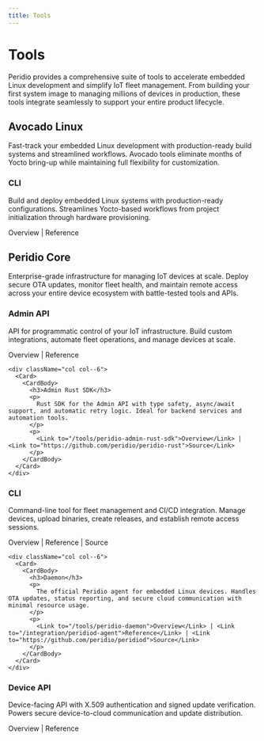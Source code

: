 ```yaml
---
title: Tools
---
```



# Tools

Peridio provides a comprehensive suite of tools to accelerate embedded Linux development and simplify IoT fleet management. From building your first system image to managing millions of devices in production, these tools integrate seamlessly to support your entire product lifecycle.

## Avocado Linux

Fast-track your embedded Linux development with production-ready build systems and streamlined workflows. Avocado tools eliminate months of Yocto bring-up while maintaining full flexibility for customization.

<div className={styles.toolsGrid}>
  <div className="row">
    <div className="col col--6">
      <Card>
        <CardBody>
          <h3>CLI</h3>
          <p>
            Build and deploy embedded Linux systems with production-ready configurations.
            Streamlines Yocto-based workflows from project initialization through hardware
            provisioning.
          </p>
          <p>
            <Link to="/tools/avocado-cli">Overview</Link> | <Link to="/avocado-cli">Reference</Link>
          </p>
        </CardBody>
      </Card>
    </div>
  </div>
</div>

## Peridio Core

Enterprise-grade infrastructure for managing IoT devices at scale. Deploy secure OTA updates, monitor fleet health, and maintain remote access across your entire device ecosystem with battle-tested tools and APIs.

<div className={styles.toolsGrid}>
  <div className="row">
    <div className="col col--6">
      <Card>
        <CardBody>
          <h3>Admin API</h3>
          <p>
            API for programmatic control of your IoT infrastructure. Build custom integrations, automate fleet operations, and manage devices at scale.
          </p>
          <p>
            <Link to="/tools/admin-api">Overview</Link> | <Link to="/admin-api">Reference</Link>
          </p>
        </CardBody>
      </Card>
    </div>

    <div className="col col--6">
      <Card>
        <CardBody>
          <h3>Admin Rust SDK</h3>
          <p>
            Rust SDK for the Admin API with type safety, async/await support, and automatic retry logic. Ideal for backend services and automation tools.
          </p>
          <p>
            <Link to="/tools/peridio-admin-rust-sdk">Overview</Link> | <Link to="https://github.com/peridio/peridio-rust">Source</Link>
          </p>
        </CardBody>
      </Card>
    </div>

  </div>

  <div className="row">
    <div className="col col--6">
      <Card>
        <CardBody>
          <h3>CLI</h3>
          <p>
            Command-line tool for fleet management and CI/CD integration. Manage devices, upload binaries, create releases, and establish remote access sessions.
          </p>
          <p>
            <Link to="/tools/peridio-cli">Overview</Link> | <Link to="/peridio-cli">Reference</Link> | <Link to="https://github.com/peridio/peridio-cli">Source</Link>
          </p>
        </CardBody>
      </Card>
    </div>

    <div className="col col--6">
      <Card>
        <CardBody>
          <h3>Daemon</h3>
          <p>
            The official Peridio agent for embedded Linux devices. Handles OTA updates, status reporting, and secure cloud communication with minimal resource usage.
          </p>
          <p>
            <Link to="/tools/peridio-daemon">Overview</Link> | <Link to="/integration/peridiod-agent">Reference</Link> | <Link to="https://github.com/peridio/peridiod">Source</Link>
          </p>
        </CardBody>
      </Card>
    </div>

  </div>

  <div className="row">
    <div className="col col--6">
      <Card>
        <CardBody>
          <h3>Device API</h3>
          <p>
            Device-facing API with X.509 authentication and signed update verification. Powers secure device-to-cloud communication and update distribution.
          </p>
          <p>
            <Link to="/tools/device-api">Overview</Link> | <Link to="/device-api">Reference</Link>
          </p>
        </CardBody>
      </Card>
    </div>
  </div>
</div>
